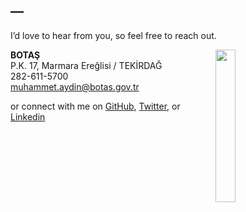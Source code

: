 ---
---

<link rel="stylesheet" href="styles.css" type="text/css">
<link rel="stylesheet" href="academicicons/css/academicons.min.css"/>

I'd love to hear from you, so feel free to reach out.

<img src="images/botaşlogo2.png" style="width:25%; margin-right: 50px" align="right">

**BOTAŞ**<br>
P.K. 17, Marmara Ereğlisi / TEKİRDAĞ<br>
282-611-5700<br>
[muhammet.aydin@botas.gov.tr](muhammet.aydin@botas.gov.tr)<br>

or connect with me on [GitHub](https://github.com/muhaydin), [Twitter](https://twitter.com), or [Linkedin](https://www.linkedin.com/in/muhammet-aydin-808569195/)

